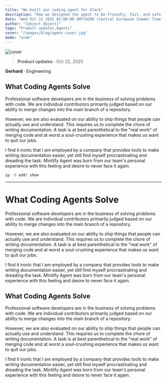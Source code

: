 ```yaml
---
title: "We built our coding agent for Slack"
description: "How we designed the agent to be friendly, fast, and safe."
date: "Wed Oct 22 2025 02:00:00 GMT+0200 (Central European Summer Time)"
author: "[object Object]"
tags: "Product updates,Agents"
cover: "/images/blog/agent-cover.jpg"
mode: "wide"
---
```


![cover](/images/yak-shaving.webp)

> **Product updates** · Oct 22, 2025

**Gerhard** · Engineering

## What Coding Agents Solve

Professional software developers are in the business of solving problems with code. We are individual contributors primarily judged based on our ability to merge changes into the main branch of a repository.

However, we are also evaluated on our ability to ship things that people can actually use and understand. This requires us to complete the chore of writing documentation. A task is at best parenthetical to the "real work" of merging code and at worst a soul-crushing experience that makes us want to quit our jobs.

I find it ironic that I am employed by a company that provides tools to make writing documentation easier, yet still find myself procrastinating and dreading the task. Mintlify Agent was born from our team's personal experience with this feeling and desire to never face it again.

```bash
ip -6 addr show
```

---

# What Coding Agents Solve

Professional software developers are in the business of solving problems with code. We are individual contributors primarily judged based on our ability to merge changes into the main branch of a repository.

However, we are also evaluated on our ability to ship things that people can actually use and understand. This requires us to complete the chore of writing documentation. A task is at best parenthetical to the "real work" of merging code and at worst a soul-crushing experience that makes us want to quit our jobs.

I find it ironic that I am employed by a company that provides tools to make writing documentation easier, yet still find myself procrastinating and dreading the task. Mintlify Agent was born from our team's personal experience with this feeling and desire to never face it again.

## What Coding Agents Solve

Professional software developers are in the business of solving problems with code. We are individual contributors primarily judged based on our ability to merge changes into the main branch of a repository.

However, we are also evaluated on our ability to ship things that people can actually use and understand. This requires us to complete the chore of writing documentation. A task is at best parenthetical to the "real work" of merging code and at worst a soul-crushing experience that makes us want to quit our jobs.

I find it ironic that I am employed by a company that provides tools to make writing documentation easier, yet still find myself procrastinating and dreading the task. Mintlify Agent was born from our team's personal experience with this feeling and desire to never face it again.